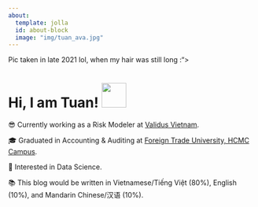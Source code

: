 ```yaml
---
about:
  template: jolla
  id: about-block
  image: "img/tuan_ava.jpg"
---
```


::: {#about-block}
Pic taken in late 2021 lol, when my hair was still long :"\>
:::

# Hi, I am Tuan! <img src="https://media.giphy.com/media/hvRJCLFzcasrR4ia7z/giphy.gif" width="50px">

😎 Currently working as a Risk Modeler at [Validus Vietnam](https://validus.vn/).

🎓 Graduated in Accounting & Auditing at [Foreign Trade University, HCMC Campus](https://www.ftu.edu.vn/).

👀 Interested in Data Science.

📚 This blog would be written in Vietnamese/Tiếng Việt (80%), English (10%), and Mandarin Chinese/汉语 (10%).

